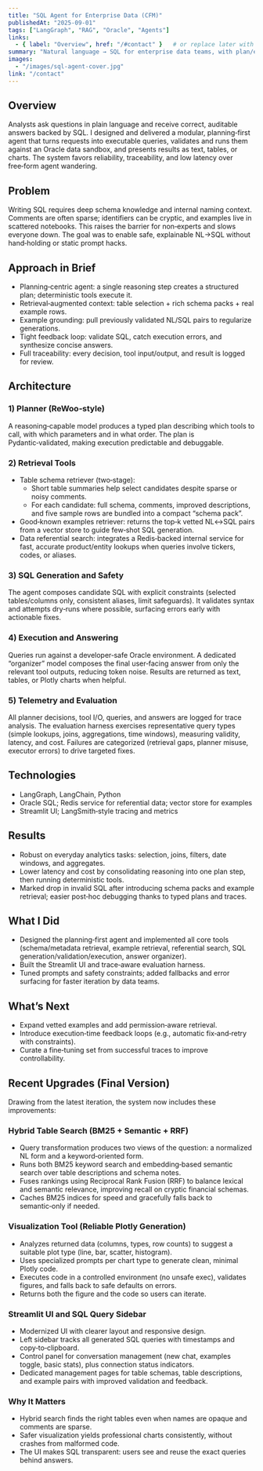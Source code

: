 ```yaml
---
title: "SQL Agent for Enterprise Data (CFM)"
publishedAt: "2025-09-01"
tags: ["LangGraph", "RAG", "Oracle", "Agents"]
links:
  - { label: "Overview", href: "/#contact" }   # or replace later with a public case study
summary: "Natural language → SQL for enterprise data teams, with plan/execute steps, schema + example retrieval, and a robust evaluation harness."
images:
  - "/images/sql-agent-cover.jpg"
link: "/contact"
---
```


## Overview
Analysts ask questions in plain language and receive correct, auditable answers backed by SQL. I designed and delivered a modular, planning‑first agent that turns requests into executable queries, validates and runs them against an Oracle data sandbox, and presents results as text, tables, or charts. The system favors reliability, traceability, and low latency over free‑form agent wandering.

## Problem
Writing SQL requires deep schema knowledge and internal naming context. Comments are often sparse; identifiers can be cryptic, and examples live in scattered notebooks. This raises the barrier for non‑experts and slows everyone down. The goal was to enable safe, explainable NL→SQL without hand‑holding or static prompt hacks.

## Approach in Brief
- Planning‑centric agent: a single reasoning step creates a structured plan; deterministic tools execute it.
- Retrieval‑augmented context: table selection + rich schema packs + real example rows.
- Example grounding: pull previously validated NL/SQL pairs to regularize generations.
- Tight feedback loop: validate SQL, catch execution errors, and synthesize concise answers.
- Full traceability: every decision, tool input/output, and result is logged for review.

## Architecture
### 1) Planner (ReWoo‑style)
A reasoning‑capable model produces a typed plan describing which tools to call, with which parameters and in what order. The plan is Pydantic‑validated, making execution predictable and debuggable.

### 2) Retrieval Tools
- Table schema retriever (two‑stage):
  - Short table summaries help select candidates despite sparse or noisy comments.
  - For each candidate: full schema, comments, improved descriptions, and five sample rows are bundled into a compact “schema pack”.
- Good‑known examples retriever: returns the top‑k vetted NL↔SQL pairs from a vector store to guide few‑shot SQL generation.
- Data referential search: integrates a Redis‑backed internal service for fast, accurate product/entity lookups when queries involve tickers, codes, or aliases.

### 3) SQL Generation and Safety
The agent composes candidate SQL with explicit constraints (selected tables/columns only, consistent aliases, limit safeguards). It validates syntax and attempts dry‑runs where possible, surfacing errors early with actionable fixes.

### 4) Execution and Answering
Queries run against a developer‑safe Oracle environment. A dedicated “organizer” model composes the final user‑facing answer from only the relevant tool outputs, reducing token noise. Results are returned as text, tables, or Plotly charts when helpful.

### 5) Telemetry and Evaluation
All planner decisions, tool I/O, queries, and answers are logged for trace analysis. The evaluation harness exercises representative query types (simple lookups, joins, aggregations, time windows), measuring validity, latency, and cost. Failures are categorized (retrieval gaps, planner misuse, executor errors) to drive targeted fixes.

## Technologies
- LangGraph, LangChain, Python
- Oracle SQL; Redis service for referential data; vector store for examples
- Streamlit UI; LangSmith‑style tracing and metrics

## Results
- Robust on everyday analytics tasks: selection, joins, filters, date windows, and aggregates.
- Lower latency and cost by consolidating reasoning into one plan step, then running deterministic tools.
- Marked drop in invalid SQL after introducing schema packs and example retrieval; easier post‑hoc debugging thanks to typed plans and traces.

## What I Did
- Designed the planning‑first agent and implemented all core tools (schema/metadata retrieval, example retrieval, referential search, SQL generation/validation/execution, answer organizer).
- Built the Streamlit UI and trace‑aware evaluation harness.
- Tuned prompts and safety constraints; added fallbacks and error surfacing for faster iteration by data teams.

## What’s Next
- Expand vetted examples and add permission‑aware retrieval.
- Introduce execution‑time feedback loops (e.g., automatic fix‑and‑retry with constraints).
- Curate a fine‑tuning set from successful traces to improve controllability.

## Recent Upgrades (Final Version)
Drawing from the latest iteration, the system now includes these improvements:

### Hybrid Table Search (BM25 + Semantic + RRF)
- Query transformation produces two views of the question: a normalized NL form and a keyword‑oriented form.
- Runs both BM25 keyword search and embedding‑based semantic search over table descriptions and schema notes.
- Fuses rankings using Reciprocal Rank Fusion (RRF) to balance lexical and semantic relevance, improving recall on cryptic financial schemas.
- Caches BM25 indices for speed and gracefully falls back to semantic‑only if needed.

### Visualization Tool (Reliable Plotly Generation)
- Analyzes returned data (columns, types, row counts) to suggest a suitable plot type (line, bar, scatter, histogram).
- Uses specialized prompts per chart type to generate clean, minimal Plotly code.
- Executes code in a controlled environment (no unsafe exec), validates figures, and falls back to safe defaults on errors.
- Returns both the figure and the code so users can iterate.

### Streamlit UI and SQL Query Sidebar
- Modernized UI with clearer layout and responsive design.
- Left sidebar tracks all generated SQL queries with timestamps and copy‑to‑clipboard.
- Control panel for conversation management (new chat, examples toggle, basic stats), plus connection status indicators.
- Dedicated management pages for table schemas, table descriptions, and example pairs with improved validation and feedback.

### Why It Matters
- Hybrid search finds the right tables even when names are opaque and comments are sparse.
- Safer visualization yields professional charts consistently, without crashes from malformed code.
- The UI makes SQL transparent: users see and reuse the exact queries behind answers.
